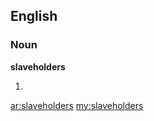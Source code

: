 ==English==

===Noun===
'''slaveholders'''

# {{plural of|[[slaveholder]]}}

[[ar:slaveholders]]
[[my:slaveholders]]
